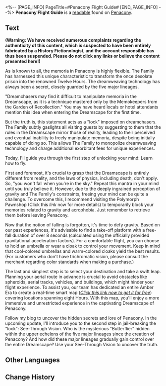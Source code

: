 <%-- [PAGE_INFO]
PageTitle=#Penacony Flight Guide#
[END_PAGE_INFO] --%>
{{Readable Infobox
|id           = 345
|partIds      = 190602
|title        = 
|image        = Item Penacony Readable 1.png
|world        = Penacony
|parts        = 1
|author       = <!--to be added-->
|description  = A training guide that teaches you how to fly in Penacony.
|part1        = Penacony Flight Guide
|source1      = {{cx|Source missing}}
|characters   = 
|factions     = 
}}
'''Penacony Flight Guide''' is a [[readable]] found on [[Penacony]].
<!--
==Location==
{{Map Embed|<map name>|<marker id>}}
-->
==Text==
'''(Warning: We have received numerous complaints regarding the authenticity of this content, which is suspected to have been entirely fabricated by a History Fictionologist, and the account responsible has thus been suspended. Please do not click any links or believe the content presented here!)'''

As is known to all, the memoria in Penacony is highly flexible. The Family has harnessed this unique characteristic to transform the once desolate prison into the renowned Twelve Hours. The dreamweaving technology has always been a secret, closely guarded by the five major lineages.

"Dreamchasers may find it difficult to manipulate memoria in the Dreamscape, as it is a technique mastered only by the Memokeepers from the Garden of Recollection." You may have heard locals or hotel attendants mention this idea when entering the Dreamscape for the first time.

But the truth is, this statement acts as a "lock" imposed on dreamchasers. The Family subtly gaslights all visiting guests by suggesting to them that the rules in the Dreamscape mirror those of reality, leading to their perceived and eventual inability to freely manipulate memoria, despite being initially capable of doing so. This allows The Family to monopolize dreamweaving technology and charge additional exorbitant fees for unique experiences.

Today, I'll guide you through the first step of unlocking your mind: Learn how to fly.

First and foremost, it's crucial to grasp that the Dreamscape is entirely different from reality, and the laws of physics, including death, don't apply. So, "you won't fall when you're in the sky." Repeat this mantra in your mind until you truly believe it. However, due to the deeply ingrained perception of gravity and The Family's constraints, freeing your mind can be quite a challenge. To overcome this, I recommend visiting the Polymorph Pawnshop (Click this ''link'' now for more details) to temporarily block your memories related to gravity and acrophobia. Just remember to retrieve them before leaving Penacony.

Now that the notion of falling is forgotten, it's time to defy gravity. Based on our past experiences, it's advisable to find a take-off platform with a free-fall duration of over 8 seconds (calculated using the officially provided gravitational acceleration factors). For a comfortable flight, you can choose to hold an umbrella or wear a cloak to control your movement. Keep in mind that cool-colored umbrellas and warm-colored cloaks yield the best results. (For customers who don't have trichromatic vision, please consult the merchant regarding color standards when making a purchase.)

The last and simplest step is to select your destination and take a swift leap. Planning your aerial route in advance is crucial to avoid obstacles like spheroids, aerial tracks, vehicles, and buildings, which might hinder your flight experience. To assist you, our team has dedicated an entire Amber Era to create a real-time smart map (''<u>Click this link now to get it for free</u>'') covering locations spanning eight Hours. With this map, you'll enjoy a more immersive and unrestricted experience in the captivating Dreamscape of Penacony.

Follow my blog to uncover the hidden secrets and lore of Penacony. In the upcoming update, I'll introduce you to the second step in jail-breaking the "lock": See-Through Vision. Who is the mysterious "Butterflier" hidden within the upper echelons of the five major lineages since the creation of Penacony? And how did these major lineages gradually gain control over the entire Dreamscape? Use your See-Through Vision to uncover the truth.

<!--
==Trivia==
* 
-->
==Other Languages==
{{Other Languages
|en   = Penacony Flight Guide
|zhs  = 匹诺康尼飞行指南
|zht  = 匹諾康尼飛行指南
|ja   = ピノコニー飛行ガイド
|ko   = 페나코니 비행 가이드
|es   = Guía de vuelo de Colonipenal
|fr   = Guide de vol à Penacony
|ru   = Лётное пособие
|th   = คู่มือการบินแห่ง Penacony
|vi   = Hướng Dẫn Bay Ở Penacony
|de   = Penacony-Fluganleitung
|id   = Panduan Terbang Penacony
|pt   = Guia de Voo de Penacony
}}

==Change History==
{{Change History|2.2}}